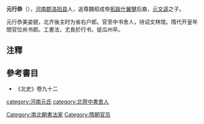 '''元行恭'''（{{bd|?||?|}}），[[河南郡|河南郡]][[洛阳县|洛阳县]]人，追尊魏昭成帝[[拓跋什翼犍|拓跋什翼犍]]后裔，[[元文遥|元文遥]]之子。

元行恭美姿貌，北齐後主时为省右户郎。官至中书舍人，待诏文林馆。隋代开皇年間官位尚书郎。工書法，尤長於行书。徙瓜州卒。

==注釋==
{{reflist}}
==參考書目==
*《北史》卷九十二

[[category:河南元氏|category:河南元氏]]
[[category:北齊中書舍人|category:北齊中書舍人]]
[[Category:南北朝書法家|Category:南北朝書法家]]
[[Category:隋朝官员|Category:隋朝官员]]